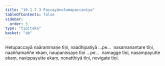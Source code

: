 ```yaml
---
title: "10.1.7.3 Paccayānulomapaccanīya"
tableOfContents: false
sidebar:
  order: 3
type: "tipitaka"
basket: "ab"
---
```



<DynamicBreadcrumb />

<Division number="48">

<Paragraph number="2419">
Hetupaccayā naārammaṇe tīṇi, naadhipatiyā …pe…  nasamanantare tīṇi, naaññamaññe ekaṃ, naupanissaye tīṇi …pe…  namagge tīṇi, nasampayutte ekaṃ, navippayutte ekaṃ, nonatthiyā tīṇi, novigate tīṇi.
</Paragraph>
</Division>